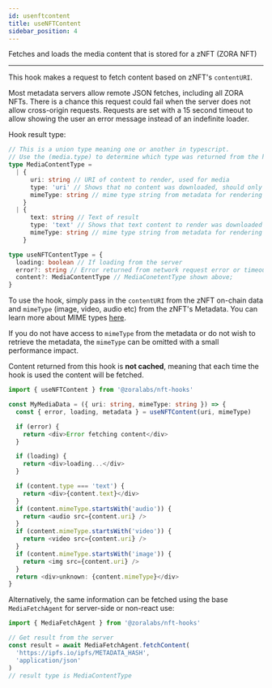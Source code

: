 ```yaml
---
id: usenftcontent
title: useNFTContent
sidebar_position: 4
---
```


Fetches and loads the media content that is stored for a zNFT (ZORA NFT)

---

This hook makes a request to fetch content based on zNFT's `contentURI`.

Most metadata servers allow remote JSON fetches, including all ZORA NFTs. There is a chance this request could fail
when the server does not allow cross-origin requests. Requests are set with a 15 second timeout to allow showing the user
an error message instead of an indefinite loader.

Hook result type:

```typescript
// This is a union type meaning one or another in typescript.
// Use the (media.type) to determine which type was returned from the hook.
type MediaContentType =
  | {
      uri: string // URI of content to render, used for media
      type: 'uri' // Shows that no content was downloaded, should only render
      mimeType: string // mime type string from metadata for rendering
    }
  | {
      text: string // Text of result
      type: 'text' // Shows that text content to render was downloaded
      mimeType: string // mime type string from metadata for rendering
    }

type useNFTContentType = {
  loading: boolean // If loading from the server
  error?: string // Error returned from network request error or timeout
  content?: MediaContentType // MediaConetentType shown above;
}
```

To use the hook, simply pass in the `contentURI` from the zNFT on-chain data and `mimeType` (image, video, audio etc) from the zNFT's Metadata.
You can learn more about MIME types [here](https://developer.mozilla.org/en-US/docs/Web/HTTP/Basics_of_HTTP/MIME_types).

If you do not have access to `mimeType` from the metadata or do not wish to retrieve the metadata, the `mimeType`
can be omitted with a small performance impact.

Content returned from this hook is **not cached**, meaning that each time the hook is used the content will be fetched.

```typescript
import { useNFTContent } from '@zoralabs/nft-hooks'

const MyMediaData = ({ uri: string, mimeType: string }) => {
  const { error, loading, metadata } = useNFTContent(uri, mimeType)

  if (error) {
    return <div>Error fetching content</div>
  }

  if (loading) {
    return <div>loading...</div>
  }

  if (content.type === 'text') {
    return <div>{content.text}</div>
  }
  if (content.mimeType.startsWith('audio')) {
    return <audio src={content.uri} />
  }
  if (content.mimeType.startsWith('video')) {
    return <video src={content.uri} />
  }
  if (content.mimeType.startsWith('image')) {
    return <img src={content.uri} />
  }
  return <div>unknown: {content.mimeType}</div>
}
```

Alternatively, the same information can be fetched using the base `MediaFetchAgent` for server-side or non-react use:

```typescript
import { MediaFetchAgent } from '@zoralabs/nft-hooks'

// Get result from the server
const result = await MediaFetchAgent.fetchContent(
  'https://ipfs.io/ipfs/METADATA_HASH',
  'application/json'
)
// result type is MediaContentType
```
